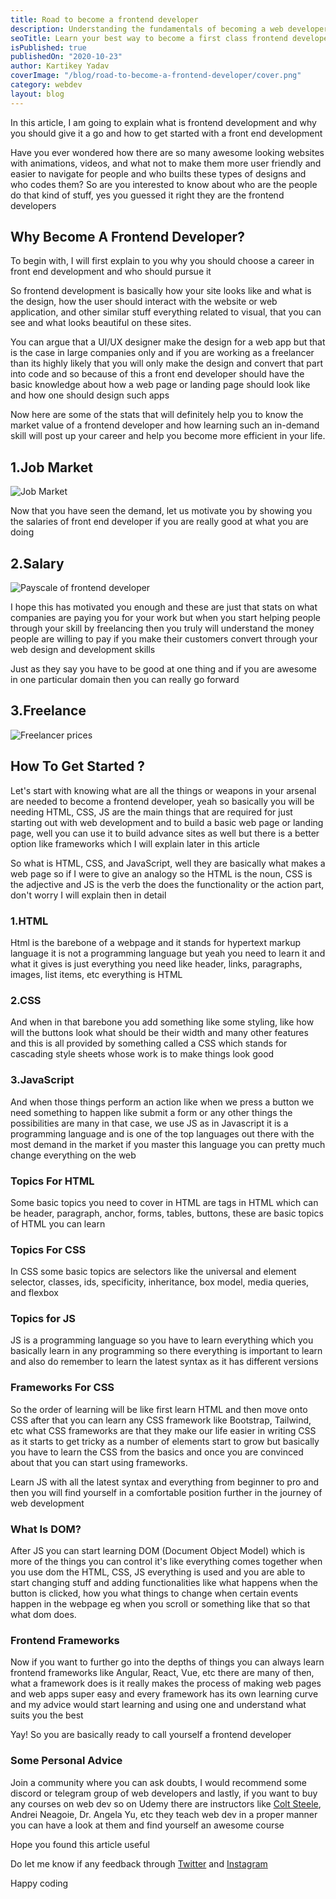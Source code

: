```yaml
---
title: Road to become a frontend developer
description: Understanding the fundamentals of becoming a web developer
seoTitle: Learn your best way to become a first class frontend developer
isPublished: true
publishedOn: "2020-10-23"
author: Kartikey Yadav
coverImage: "/blog/road-to-become-a-frontend-developer/cover.png"
category: webdev
layout: blog
---
```


<!--StartFragment-->

In this article, I am going to explain what is frontend development and why you should give it a go and how to get started with a front end development

Have you ever wondered how there are so many awesome looking websites with animations, videos, and what not to make them more user friendly and easier to navigate for people and who builts these types of designs and who codes them? So are you interested to know about who are the people do that kind of stuff, yes you guessed it right they are the frontend developers

## Why Become A Frontend Developer?

To begin with, I will first explain to you why you should choose a career in front end development and who should pursue it

So frontend development is basically how your site looks like and what is the design, how the user should interact with the website or web application, and other similar stuff everything related to visual, that you can see and what looks beautiful on these sites.

You can argue that a UI/UX designer make the design for a web app but that is the case in large companies only and if you are working as a freelancer than its highly likely that you will only make the design and convert that part into code and so because of this a front end developer should have the basic knowledge about how a web page or landing page should look like and how one should design such apps

Now here are some of the stats that will definitely help you to know the market value of a frontend developer and how learning such an in-demand skill will post up your career and help you become more efficient in your life.

## 1.Job Market

 ![Job Market](/blog/road-to-become-a-frontend-developer/road-1.png "Job Market") 

Now that you have seen the demand, let us motivate you by showing you the salaries of front end developer if you are really good at what you are doing

## 2.Salary

 ![Payscale of frontend developer](/blog/road-to-become-a-frontend-developer/road-2.png "Payscale of frontend developer")

I hope this has motivated you enough and these are just that stats on what companies are paying you for your work but when you start helping people through your skill by freelancing then you truly will understand the money people are willing to pay if you make their customers convert through your web design and development skills

Just as they say you have to be good at one thing and if you are awesome in one particular domain then you can really go forward

## 3.Freelance

 ![Freelancer prices](/blog/road-to-become-a-frontend-developer/road-3.png "Freelance prices of frontend developers")

## How To Get Started ?

Let's start with knowing what are all the things or weapons in your arsenal are needed to become a frontend developer, yeah so basically you will be needing HTML, CSS, JS are the main things that are required for just starting out with web development and to build a basic web page or landing page, well you can use it to build advance sites as well but there is a better option like frameworks which I will explain later in this article

So what is HTML, CSS, and JavaScript, well they are basically what makes a web page so if I were to give an analogy so the HTML is the noun, CSS is the adjective and JS is the verb the does the functionality or the action part, don't worry I will explain then in detail

### 1.HTML

Html is the barebone of a webpage and it stands for hypertext markup language it is not a programming language but yeah you need to learn it and what it gives is just everything you need like header, links, paragraphs, images, list items, etc everything is HTML

### 2.CSS

And when in that barebone you add something like some styling, like how will the buttons look what should be their width and many other features and this is all provided by something called a CSS which stands for cascading style sheets whose work is to make things look good

### 3.JavaScript

And when those things perform an action like when we press a button we need something to happen like submit a form or any other things the possibilities are many in that case, we use JS as in Javascript it is a programming language and is one of the top languages out there with the most demand in the market if you master this language you can pretty much change everything on the web

### Topics For HTML

Some basic topics you need to cover in HTML are tags in HTML which can be header, paragraph, anchor, forms, tables, buttons, these are basic topics of HTML you can learn

### Topics For CSS

In CSS some basic topics are selectors like the universal and element selector, classes, ids, specificity, inheritance, box model, media queries, and flexbox

### Topics for JS

JS is a programming language so you have to learn everything which you basically learn in any programming so there everything is important to learn and also do remember to learn the latest syntax as it has different versions

### Frameworks For CSS

So the order of learning will be like first learn HTML and then move onto CSS after that you can learn any CSS framework like Bootstrap, Tailwind, etc what CSS frameworks are that they make our life easier in writing CSS as it starts to get tricky as a number of elements start to grow but basically you have to learn the CSS from the basics and once you are convinced about that you can start using frameworks.

Learn JS with all the latest syntax and everything from beginner to pro and then you will find yourself in a comfortable position further in the journey of web development

### What Is DOM?

After JS you can start learning DOM (Document Object Model) which is more of the things you can control it's like everything comes together when you use dom the HTML, CSS, JS everything is used and you are able to start changing stuff and adding functionalities like what happens when the button is clicked, how you what things to change when certain events happen in the webpage eg when you scroll or something like that so that what dom does.

### Frontend Frameworks

Now if you want to further go into the depths of things you can always learn frontend frameworks like Angular, React, Vue, etc there are many of then, what a framework does is it really makes the process of making web pages and web apps super easy and every framework has its own learning curve and my advice would start learning and using one and understand what suits you the best

Yay! So you are basically ready to call yourself a frontend developer

### Some Personal Advice

Join a community where you can ask doubts, I would recommend some discord or telegram group of web developers and lastly, if you want to buy any courses on web dev so on Udemy there are instructors like [Colt Steele](https://www.udemy.com/course/the-web-developer-bootcamp/), Andrei Neagoie, Dr. Angela Yu, etc they teach web dev in a proper manner you can have a look at them and find yourself an awesome course

Hope you found this article useful

Do let me know if any feedback through [Twitter](https://www.instagram.com/aviatecoders/) and [Instagram](https://www.instagram.com/aviatecoders/)

Happy coding
